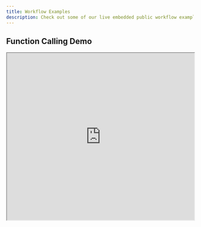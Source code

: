 ```yaml
---
title: Workflow Examples
description: Check out some of our live embedded public workflow examples below!
---
```


## Function Calling Demo

<iframe
  src="https://samepage.ngrok.io/share/workflow-sandboxes/c7bf0a38-19cf-4e31-8bfb-a237d8daba67"
  width="100%"
  height="450px"
></iframe>
